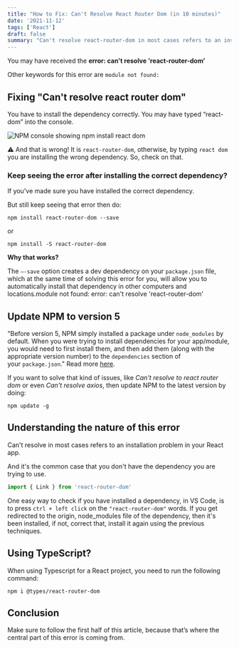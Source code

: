 ```yaml
---
title: "How to Fix: Can't Resolve React Router Dom (in 10 minutes)"
date: '2021-11-12'
tags: ['React']
draft: false
summary: "Can't resolve react-router-dom in most cases refers to an installation problem in your React app."
---
```


You may have received the **error: can't resolve 'react-router-dom’**

Other keywords for this error are `module not found:`

## Fixing "**Can't resolve react router dom**"

You have to install the dependency correctly. You may have typed “react-dom” into the console.

![NPM console showing npm install react dom](/static/images/ReactDomConsole.png)

⚠️ And that is wrong! It is `react-router-dom`, otherwise, by typing `react dom` you are installing the wrong dependency. So, check on that.

### Keep seeing the error after installing the correct dependency?

If you've made sure you have installed the correct dependency.

But still keep seeing that error then do:

`npm install react-router-dom --save`

or

`npm install -S react-router-dom`

**Why that works?**

The `—-save` option creates a dev dependency on your `package.json` file, which at the same time of solving this error for you, will allow you to automatically install that dependency in other computers and locations.module not found: error: can't resolve 'react-router-dom'

## Update NPM to version 5

"Before version 5, NPM simply installed a package under `node_modules` by default. When you were trying to install dependencies for your app/module, you would need to first install them, and then add them (along with the appropriate version number) to the `dependencies` section of your `package.json`." Read more [here](https://stackoverflow.com/questions/19578796/what-is-the-save-option-for-npm-install).

If you want to solve that kind of issues, like _Can't resolve to react router dom_ or even _Can't resolve axios_, then update NPM to the latest version by doing:

`npm update -g`

## Understanding the nature of this error

Can't resolve in most cases refers to an installation problem in your React app.

And it's the common case that you don't have the dependency you are trying to use.

```jsx
import { Link } from 'react-router-dom'
```

One easy way to check if you have installed a dependency, in VS Code, is to press `ctrl + left click` on the `"react-router-dom"` words. If you get redirected to the origin, node_modules file of the dependency, then it's been installed, if not, correct that, install it again using the previous techniques.

## Using TypeScript?

When using Typescript for a React project, you need to run the following command:

`npm i @types/react-router-dom`

## Conclusion

Make sure to follow the first half of this article, because that’s where the central part of this error is coming from.
